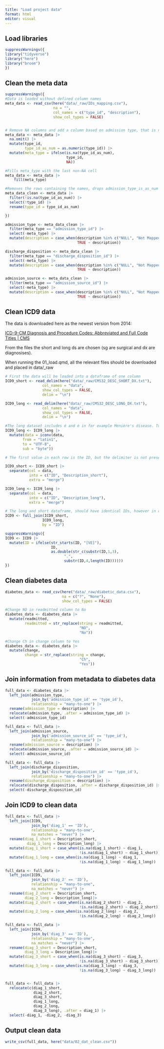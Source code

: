 ```yaml
---
title: "Load project data"
format: html
editor: visual
---
```


## Load libraries

```r
suppressWarnings({
library("tidyverse")
library("here")
library("broom")
})
```

## Clean the meta data

```r
suppressWarnings({
#Data is loaded without defined column names
meta_data <- read_csv(here("data/_raw/IDs_mapping.csv"),
                      na = "", 
                      col_names = c("type_id", "description"), 
                      show_col_types = FALSE)


# Remove NA columns and add a column based on admission type, that is numeric. The NA values in this, will be the names of the type of metadata the id describes. Also adds a meta_type column, which has the type in the cells that are NAs in the numeric type_id_as_num
meta_data <- meta_data |> 
  na.omit() |> 
  mutate(type_id, 
         type_id_as_num = as.numeric(type_id)) |> 
  mutate(meta_type = ifelse(is.na(type_id_as_num), 
                            type_id, 
                            NA))

#Fills meta_type with the last non-NA cell 
meta_data <- meta_data |> 
    fill(meta_type)

#Removes the rows containing the names, drops admission_type_is_as_num
meta_data_clean <- meta_data |> 
  filter(!is.na(type_id_as_num)) |> 
  select(!type_id) |> 
  rename(type_id = type_id_as_num)

})

admission_type <- meta_data_clean |> 
  filter(meta_type == "admission_type_id") |> 
  select(-meta_type) |> 
  mutate(description = case_when(description %in% c("NULL", "Not Mapped", "Not Available") ~ NA, 
                                 TRUE ~ description))

discharge_disposition <- meta_data_clean |> 
  filter(meta_type == "discharge_disposition_id") |> 
  select(-meta_type) |> 
  mutate(description = case_when(description %in% c("NULL", "Not Mapped", "Unknown/Invalid") ~ NA, 
                                 TRUE ~ description))

admission_source <- meta_data_clean |> 
  filter(meta_type == "admission_source_id") |> 
  select(-meta_type) |> 
  mutate(description = case_when(description %in% c("NULL", "Not Mapped", "Unknown/Invalid", "Not Available") ~ NA, 
                                 TRUE ~ description))
```

## Clean ICD9 data

The data is downloaded here as the newest version from 2014:

[ICD-9-CM Diagnosis and Procedure Codes: Abbreviated and Full Code Titles \| CMS](https://www.cms.gov/medicare/coding-billing/icd-10-codes/icd-9-cm-diagnosis-procedure-codes-abbreviated-and-full-code-titles)

From the files the short and long ds are chosen (sg are surgical and dx are diagnosises).

When running the 01_load.qmd, all the relevant files should be downloaded and placed in data/\_raw

```r
# First the data will be loaded into a dataframe of one column
ICD9_short <- read_delim(here("data/_raw/CMS32_DESC_SHORT_DX.txt"), 
                 col_names = "data", 
                 show_col_types = FALSE, 
                 delim = "\n")

ICD9_long <- read_delim(here("data/_raw/CMS32_DESC_LONG_DX.txt"), 
                 col_names = "data", 
                 show_col_types = FALSE, 
                 delim = "\n")

#The long dataset includes é and è in for example Ménière's disease. To deal with this, the data is converted to UTF-8
ICD9_long <- ICD9_long |> 
  mutate(data = iconv(data, 
        from = "latin1", 
        to = "UTF-8", 
        sub = "byte"))

# The first value in each row is the ID, but the delimiter is not preserved. Each row is therefore split at the first, and everything else is merged into the second column:

ICD9_short <- ICD9_short |> 
  separate(col = data,
           into = c("ID", "Description_short"), 
           extra = "merge")

ICD9_long <- ICD9_long |> 
  separate(col = data,
           into = c("ID", "Description_long"), 
           extra = "merge")

# The long and short dataframe, should have identical IDs, however in case there are some differences, we want all data, and therefore use full_join
ICD9 <- full_join(ICD9_short, 
                 ICD9_long, 
                 by = "ID")

suppressWarnings({
ICD9 <- ICD9 |> 
  mutate(ID = ifelse(str_starts(ID, "[VE]"),
                     ID,
                     as.double(str_c(substr(ID,1,3),
                           ".",
                           substr(ID,4,length(ID))))))
})
```

## Clean diabetes data

```r
diabetes_data <- read_csv(here("data/_raw/diabetic_data.csv"), 
                          na = c("?", "None"), 
                          show_col_types = FALSE)

#Change NO in readmitted column to No
diabetes_data <- diabetes_data |> 
  mutate(readmitted, 
         readmitted = str_replace(string = readmitted, 
                                  "NO", 
                                  "No"))

#Change Ch in change column to Yes
diabetes_data <- diabetes_data |> 
  mutate(change, 
         change = str_replace(string = change, 
                                  "Ch", 
                                  "Yes"))

```

## Join information from metadata to diabetes data

```r

full_data <- diabetes_data |> 
  left_join(admission_type,
            join_by('admission_type_id' == 'type_id'), 
            relationship = "many-to-one") |>
  rename(admission_type = description) |> 
  relocate(admission_type, .after = admission_type_id) |> 
  select(-admission_type_id)

full_data <- full_data |> 
  left_join(admission_source,
            join_by('admission_source_id' == 'type_id'), 
            relationship = "many-to-one") |>
  rename(admission_source = description) |> 
  relocate(admission_source, .after = admission_source_id) |> 
  select(-admission_source_id)

full_data <- full_data |> 
  left_join(discharge_disposition,
            join_by('discharge_disposition_id' == 'type_id'), 
            relationship = "many-to-one") |>
  rename(discharge_disposition = description) |> 
  relocate(discharge_disposition, .after = discharge_disposition_id) |> 
  select(-discharge_disposition_id)

```

## Join ICD9 to clean data

```r
full_data <- full_data |> 
  left_join(ICD9, 
            join_by('diag_1' == 'ID'), 
            relationship = "many-to-one", 
            na_matches = "never") |> 
  rename(diag_1_short = Description_short, 
          diag_1_long = Description_long) |> 
  mutate(diag_1_short = case_when(is.na(diag_1_short) ~ diag_1,
                                  !is.na(diag_1_short) ~ diag_1_short)) |> 
  mutate(diag_1_long = case_when(is.na(diag_1_long) ~ diag_1,
                                  !is.na(diag_1_long) ~ diag_1_long))

full_data <- full_data |> 
  left_join(ICD9, 
            join_by('diag_2' == 'ID'), 
            relationship = "many-to-one", 
            na_matches = "never") |> 
  rename(diag_2_short = Description_short, 
         diag_2_long = Description_long)|> 
  mutate(diag_2_short = case_when(is.na(diag_2_short) ~ diag_2,
                                  !is.na(diag_2_short) ~ diag_2_short)) |> 
  mutate(diag_2_long = case_when(is.na(diag_2_long) ~ diag_2,
                                  !is.na(diag_2_long) ~ diag_2_long))

full_data <- full_data |> 
  left_join(ICD9, 
            join_by('diag_3' == 'ID'), 
            relationship = "many-to-one", 
            na_matches = "never") |> 
  rename(diag_3_short = Description_short,
         diag_3_long = Description_long)|> 
  mutate(diag_3_short = case_when(is.na(diag_3_short) ~ diag_3,
                                  !is.na(diag_3_short) ~ diag_3_short)) |> 
  mutate(diag_3_long = case_when(is.na(diag_3_long) ~ diag_3,
                                  !is.na(diag_3_long) ~ diag_3_long))


full_data <- full_data |> 
  relocate(c(diag_1_short, 
             diag_2_short, 
             diag_3_short, 
             diag_1_long, 
             diag_2_long, 
             diag_3_long), .after = diag_1) |> 
  select(-diag_1, -diag_2, -diag_3)
```

## Output clean data

```r
write_csv(full_data, here("data/02_dat_clean.csv"))
```
